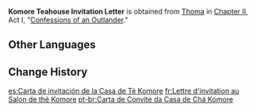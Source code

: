 {{Item Infobox
|id           = 100902
|image        = Item Quest Letter.png
|type         = Quest Items
|description  = Whomsoever has this invitation letter may enter the [[Komore Teahouse]]. It has the seal of the [[Yashiro Commission]] on it.
|source1      = [[Confessions of an Outlander]]
}}
'''Komore Teahouse Invitation Letter''' is obtained from [[Thoma]] in [[Chapter II]], Act I, "[[Confessions of an Outlander]]."

==Other Languages==
{{Other Languages
|default_hidden = 1
|en      = Komore Teahouse Invitation Letter
|zhs     = 「木漏茶室」邀请函
|zhs_rm  = "Mùlòu Cháshì" Yāoqǐnghán
|zht     = 「木漏茶室」邀請函
|zht_rm  = "Mùlòu Cháshì" Yāoqǐnghán
|ja      = 「木漏茶屋」の招待状
|ja_rm   = "Komore Chaya" no Shoutaijou
|ko      = 「코모레 찻집」 초대장
|ko_rm   = "Komore Chatjip" Chodaejang
|es      = Carta de invitación de la Casa de Té Komore
|fr      = Lettre d'invitation au Salon de thé Komore
|ru      = Приглашение в чайный дом «Коморэ»
|th      = จดหมายเชิญจาก "โรงน้ำชา Komore"
|th_rm   = 
|vi      = Thư Mời Của "Phòng Trà Komore"
|de      = Einladungsbrief zur Teestube Komore
|id      = Surat Undangan Komore Teahouse
|pt      = Carta de Convite da Casa de Chá Komore
|tr      = Komore Çayevi Davetiyesi
|it      = Lettera d'invito alla Sala da tè Komore
}}

==Change History==
{{Change History|2.0}}

[[es:Carta de invitación de la Casa de Té Komore]]
[[fr:Lettre d'invitation au Salon de thé Komore]]
[[pt-br:Carta de Convite da Casa de Chá Komore]]